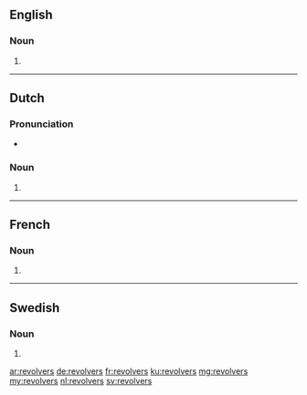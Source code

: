==English==

===Noun===
{{head|en|noun plural form}}

# {{plural of|revolver|lang=en}}

----

==Dutch==

===Pronunciation===
* {{audio|Nl-revolvers.ogg|Audio|lang=nl}}

===Noun===
{{head|nl|noun plural form}}

# {{nl-noun form of|pl|revolver}}

----

==French==

===Noun===
{{head|fr|noun plural form|g=m}}

# {{plural of|revolver|lang=fr}}

----

==Swedish==

===Noun===
{{head|sv|noun form}}

# {{sv-noun-form-indef-gen|revolver}}

[[ar:revolvers]]
[[de:revolvers]]
[[fr:revolvers]]
[[ku:revolvers]]
[[mg:revolvers]]
[[my:revolvers]]
[[nl:revolvers]]
[[sv:revolvers]]